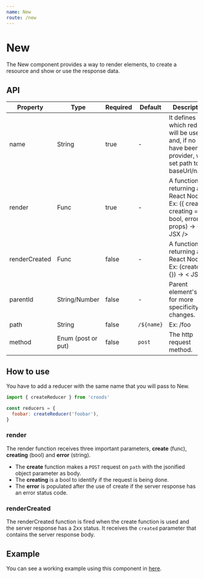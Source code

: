 ```yaml
---
name: New
route: /new
---
```



# New

The New component provides a way to render elements, to create a resource and show or use the response data.

## API

| Property      | Type               | Required | Default    | Description                                                                                              |
| ------------- | ------------------ | -------- | ---------- | -------------------------------------------------------------------------------------------------------- |
| name          | String             | true     | -          | It defines which reducer will be used and, if no path have been provider, will set path to baseUrl/name. |
| render        | Func               | true     | -          | A function returning a React Node. Ex: ({ create, creating = bool, error }, props) -> < JSX />           |
| renderCreated | Func               | false    | -          | A function returning a React Node. Ex: (created = {}) -> < JSX />                                        |
| parentId      | String/Number      | false    | -          | Parent element's Id, for more specificity in changes.                                                    |
| path          | String             | false    | `/${name}` | Ex: /foo                                                                                     |
| method        | Enum (post or put) | false    | `post`     | The http request method.                                                                                 |

## How to use

You have to add a reducer with the same name that you will pass to New.

```javascript
import { createReducer } from 'croods'

const reducers = {
  foobar: createReducer('foobar'),
}
```

### render

The render function receives three important parameters, **create** (func), **creating** (bool) and **error** (string).

- The **create** function makes a `POST` request on `path` with the jsonified object parameter as body.
- The **creating** is a bool to identify if the request is being done.
- The **error** is populated after the use of create if the server response has an error status code.

### renderCreated

The renderCreated function is fired when the create function is used and the server response has a 2xx status.
It receives the `created` parameter that contains the server response body.

## Example

You can see a working example using this component in [here](https://github.com/SeasonedSoftware/croods/blob/master/example/src/colors/New.js).
